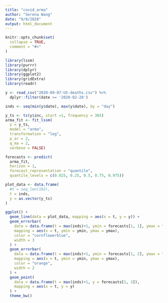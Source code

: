 ```yaml
---
title: "covid_arma"
author: "Serena Wang"
date: "9/8/2020"
output: html_document
---
```


```r
knitr::opts_chunk$set(
  collapse = TRUE,
  comment = "#>"
)
```

```r
library(lssm)
library(purrr)
library(dplyr)
library(ggplot2)
library(gridExtra)
library(readr)
```

```r
y <- read_csv("2020-09-07-US-deaths.csv") %>%
  dplyr::filter(date >= '2020-02-28')

inds <- seq(min(y$date), max(y$date), by = "day")

y_ts <- ts(y$inc, start =1, frequency = 365)
arma_fit <- fit_lssm(
  y = y_ts,
  model = "arma",
  transformation = "log",
  p_ar = 2,
  q_ma = 2,
  verbose = FALSE)

forecasts <- predict(
  arma_fit,
  horizon = 1,
  forecast_representation = "quantile",
  quantile_levels = c(0.025, 0.25, 0.5, 0.75, 0.975))

plot_data <- data.frame(
  #t = seq_len(192),
  t = inds,
  y = as.vector(y_ts)
)

ggplot() +
  geom_line(data = plot_data, mapping = aes(x = t, y = y)) +
  geom_errorbar(
    data = data.frame(t = max(inds)+1, ymin = forecasts[1, 1], ymax = forecasts[1, 5]),
    mapping = aes(x = t, ymin = ymin, ymax = ymax),
    color = "cornflowerblue",
    width = 3
  ) +
  geom_errorbar(
    data = data.frame(t = max(inds)+1, ymin = forecasts[1, 2], ymax = forecasts[1, 4]),
    mapping = aes(x = t, ymin = ymin, ymax = ymax),
    color = "orange",
    width = 2
  ) +
  geom_point(
    data = data.frame(t = max(inds)+1, y = forecasts[1, 3]),
    mapping = aes(x = t, y = y)
  ) +
  theme_bw()
```